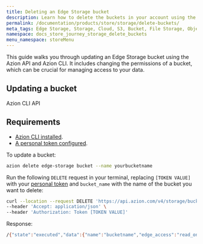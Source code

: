 ```yaml
---
title: Deleting an Edge Storage bucket
description: Learn how to delete the buckets in your account using the Azion API and Azion CLI.
permalink: /documentation/products/store/storage/delete-buckets/
meta_tags: Edge Storage, Storage, Cloud, S3, Bucket, File Storage, Object Storage, API, Azion CLI, Delete Buckets
namespace: docs_store_journey_storage_delete_buckets
menu_namespace: storeMenu
---
```




This guide walks you through updating an Edge Storage bucket using the Azion API and Azion CLI. It includes changing the permissions of a bucket, which can be crucial for managing access to your data. 

## Updating a bucket

<Tabs client:visible>
    <Fragment slot="tab.cli">Azion CLI</Fragment>
    <Fragment slot="tab.api">API</Fragment>

<Fragment slot="panel.cli">

## Requirements 

- [Azion CLI installed](/en/documentation/products/azion-cli/overview/#installing-azion-cli). 
- [A personal token configured](/en/documentation/devtools/cli/globals/#token).

To update a bucket: 

```bash 
azion delete edge-storage bucket --name yourbucketname
```

</Fragment>

<Fragment slot="panel.api">

 
Run the following `DELETE` request in your terminal, replacing `[TOKEN VALUE]` with your [personal token](/en/documentation/products/guides/personal-tokens/) and `bucket_name` with the name of the bucket you want to delete:

```bash
curl --location --request DELETE 'https://api.azion.com/v4/storage/buckets/bucket_name' \
--header 'Accept: application/json' \
--header 'Authorization: Token [TOKEN VALUE]'
```

Response: 

```bash 
/{"state":"executed","data":{"name":"bucketname","edge_access":"read_only"}}% 
```
</Fragment>

</Tabs>

